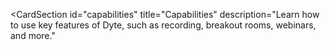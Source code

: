 
<CardSection
  id="capabilities"
  title="Capabilities"
  description="Learn how to use key features of Dyte, such as recording, breakout rooms, webinars, and more."
>
  <Card
    title="Recording"
    to="/"
    description="Understand Dyte's recording capabilities and record audio, video, whiteboard and other custom elements"
  />
  <Card
    title="Webinar"
    to="/"
    description="Leverage Dyte's Webinar feature for one-to-many events with larger audiences."
  />
  <Card
    title="Webhooks & Events"
    to="/"
    description="Utilize webhooks to push real-time updates to your server."
  />
  <Card
    title="Breakout Rooms"
    to="/"
    description="Facilitate focused discussions and collaboration with breakout rooms."
  />
  <Card
    title="No Code Integration"
    to="/"
    description="Integrate Dyte into your project using an iFrame, eliminating the need for SDKs."
  />
  <Card
    title="Export chat"
    to="/"
    description="Retrieve all chat messages of a Dyte meeting through the REST API"
  />
</CardSection>
